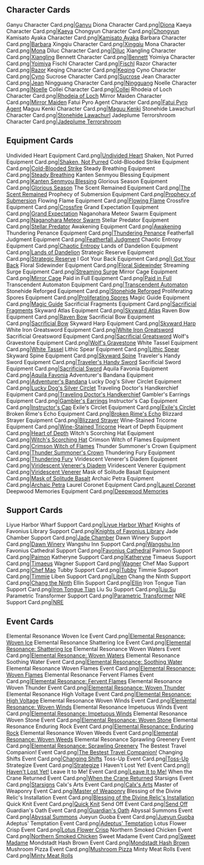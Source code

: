 {{EventTabs
|story    = true
}}
==Character Cards==
<gallery>
Ganyu Character Card.png|[[Ganyu]]
Diona Character Card.png|[[Diona]]
Kaeya Character Card.png|[[Kaeya]]
Chongyun Character Card.png|[[Chongyun]]
Kamisato Ayaka Character Card.png|[[Kamisato Ayaka]]
Barbara Character Card.png|[[Barbara]]
Xingqiu Character Card.png|[[Xingqiu]]
Mona Character Card.png|[[Mona]]
Diluc Character Card.png|[[Diluc]]
Xiangling Character Card.png|[[Xiangling]]
Bennett Character Card.png|[[Bennett]]
Yoimiya Character Card.png|[[Yoimiya]]
Fischl Character Card.png|[[Fischl]]
Razor Character Card.png|[[Razor]]
Keqing Character Card.png|[[Keqing]]
Cyno Character Card.png|[[Cyno]]
Sucrose Character Card.png|[[Sucrose]]
Jean Character Card.png|[[Jean]]
Ningguang Character Card.png|[[Ningguang]]
Noelle Character Card.png|[[Noelle]]
Collei Character Card.png|[[Collei]]
Rhodeia of Loch Character Card.png|[[Rhodeia of Loch]]
Mirror Maiden Character Card.png|[[Mirror Maiden]]
Fatui Pyro Agent Character Card.png|[[Fatui Pyro Agent]]
Maguu Kenki Character Card.png|[[Maguu Kenki]]
Stonehide Lawachurl Character Card.png|[[Stonehide Lawachurl]]
Jadeplume Terrorshroom Character Card.png|[[Jadeplume Terrorshroom]]
</gallery>

==Equipment Cards==
<gallery>
Undivided Heart Equipment Card.png|[[Undivided Heart]]
Shaken, Not Purred Equipment Card.png|[[Shaken, Not Purred]]
Cold-Blooded Strike Equipment Card.png|[[Cold-Blooded Strike]]
Steady Breathing Equipment Card.png|[[Steady Breathing]]
Kanten Senmyou Blessing Equipment Card.png|[[Kanten Senmyou Blessing]]
Glorious Season Equipment Card.png|[[Glorious Season]]
The Scent Remained Equipment Card.png|[[The Scent Remained]]
Prophecy of Submersion Equipment Card.png|[[Prophecy of Submersion]]
Flowing Flame Equipment Card.png|[[Flowing Flame]]
Crossfire Equipment Card.png|[[Crossfire]]
Grand Expectation Equipment Card.png|[[Grand Expectation]]
Naganohara Meteor Swarm Equipment Card.png|[[Naganohara Meteor Swarm]]
Stellar Predator Equipment Card.png|[[Stellar Predator]]
Awakening Equipment Card.png|[[Awakening]]
Thundering Penance Equipment Card.png|[[Thundering Penance]]
Featherfall Judgment Equipment Card.png|[[Featherfall Judgment]]
Chaotic Entropy Equipment Card.png|[[Chaotic Entropy]]
Lands of Dandelion Equipment Card.png|[[Lands of Dandelion]]
Strategic Reserve Equipment Card.png|[[Strategic Reserve]]
I Got Your Back Equipment Card.png|[[I Got Your Back]]
Floral Sidewinder Equipment Card.png|[[Floral Sidewinder]]
Streaming Surge Equipment Card.png|[[Streaming Surge]]
Mirror Cage Equipment Card.png|[[Mirror Cage]]
Paid in Full Equipment Card.png|[[Paid in Full]]
Transcendent Automaton Equipment Card.png|[[Transcendent Automaton]]
Stonehide Reforged Equipment Card.png|[[Stonehide Reforged]]
Proliferating Spores Equipment Card.png|[[Proliferating Spores]]
Magic Guide Equipment Card.png|[[Magic Guide]]
Sacrificial Fragments Equipment Card.png|[[Sacrificial Fragments]]
Skyward Atlas Equipment Card.png|[[Skyward Atlas]]
Raven Bow Equipment Card.png|[[Raven Bow]]
Sacrificial Bow Equipment Card.png|[[Sacrificial Bow]]
Skyward Harp Equipment Card.png|[[Skyward Harp]]
White Iron Greatsword Equipment Card.png|[[White Iron Greatsword]]
Sacrificial Greatsword Equipment Card.png|[[Sacrificial Greatsword]]
Wolf's Gravestone Equipment Card.png|[[Wolf's Gravestone]]
White Tassel Equipment Card.png|[[White Tassel]]
Lithic Spear Equipment Card.png|[[Lithic Spear]]
Skyward Spine Equipment Card.png|[[Skyward Spine]]
Traveler's Handy Sword Equipment Card.png|[[Traveler's Handy Sword]]
Sacrificial Sword Equipment Card.png|[[Sacrificial Sword]]
Aquila Favonia Equipment Card.png|[[Aquila Favonia]]
Adventurer's Bandana Equipment Card.png|[[Adventurer's Bandana]]
Lucky Dog's Silver Circlet Equipment Card.png|[[Lucky Dog's Silver Circlet]]
Traveling Doctor's Handkerchief Equipment Card.png|[[Traveling Doctor's Handkerchief]]
Gambler's Earrings Equipment Card.png|[[Gambler's Earrings]]
Instructor's Cap Equipment Card.png|[[Instructor's Cap]]
Exile's Circlet Equipment Card.png|[[Exile's Circlet]]
Broken Rime's Echo Equipment Card.png|[[Broken Rime's Echo]]
Blizzard Strayer Equipment Card.png|[[Blizzard Strayer]]
Wine-Stained Tricorne Equipment Card.png|[[Wine-Stained Tricorne]]
Heart of Depth Equipment Card.png|[[Heart of Depth]]
Witch's Scorching Hat Equipment Card.png|[[Witch's Scorching Hat]]
Crimson Witch of Flames Equipment Card.png|[[Crimson Witch of Flames]]
Thunder Summoner's Crown Equipment Card.png|[[Thunder Summoner's Crown]]
Thundering Fury Equipment Card.png|[[Thundering Fury]]
Viridescent Venerer's Diadem Equipment Card.png|[[Viridescent Venerer's Diadem]]
Viridescent Venerer Equipment Card.png|[[Viridescent Venerer]]
Mask of Solitude Basalt Equipment Card.png|[[Mask of Solitude Basalt]]
Archaic Petra Equipment Card.png|[[Archaic Petra]]
Laurel Coronet Equipment Card.png|[[Laurel Coronet]]
Deepwood Memories Equipment Card.png|[[Deepwood Memories]]
</gallery>

==Support Cards==
<gallery>
Liyue Harbor Wharf Support Card.png|[[Liyue Harbor Wharf]]
Knights of Favonius Library Support Card.png|[[Knights of Favonius Library]]
Jade Chamber Support Card.png|[[Jade Chamber]]
Dawn Winery Support Card.png|[[Dawn Winery]]
Wangshu Inn Support Card.png|[[Wangshu Inn]]
Favonius Cathedral Support Card.png|[[Favonius Cathedral]]
Paimon Support Card.png|[[Paimon]]
Katheryne Support Card.png|[[Katheryne]]
Timaeus Support Card.png|[[Timaeus]]
Wagner Support Card.png|[[Wagner]]
Chef Mao Support Card.png|[[Chef Mao]]
Tubby Support Card.png|[[Tubby]]
Timmie Support Card.png|[[Timmie]]
Liben Support Card.png|[[Liben]]
Chang the Ninth Support Card.png|[[Chang the Ninth]]
Ellin Support Card.png|[[Ellin]]
Iron Tongue Tian Support Card.png|[[Iron Tongue Tian]]
Liu Su Support Card.png|[[Liu Su]]
Parametric Transformer Support Card.png|[[Parametric Transformer]]
NRE Support Card.png|[[NRE]]
</gallery>

==Event Cards==
<gallery>
Elemental Resonance Woven Ice Event Card.png|[[Elemental Resonance: Woven Ice]]
Elemental Resonance Shattering Ice Event Card.png|[[Elemental Resonance: Shattering Ice]]
Elemental Resonance Woven Waters Event Card.png|[[Elemental Resonance: Woven Waters]]
Elemental Resonance Soothing Water Event Card.png|[[Elemental Resonance: Soothing Water]]
Elemental Resonance Woven Flames Event Card.png|[[Elemental Resonance: Woven Flames]]
Elemental Resonance Fervent Flames Event Card.png|[[Elemental Resonance: Fervent Flames]]
Elemental Resonance Woven Thunder Event Card.png|[[Elemental Resonance: Woven Thunder]]
Elemental Resonance High Voltage Event Card.png|[[Elemental Resonance: High Voltage]]
Elemental Resonance Woven Winds Event Card.png|[[Elemental Resonance: Woven Winds]]
Elemental Resonance Impetuous Winds Event Card.png|[[Elemental Resonance: Impetuous Winds]]
Elemental Resonance Woven Stone Event Card.png|[[Elemental Resonance: Woven Stone]]
Elemental Resonance Enduring Rock Event Card.png|[[Elemental Resonance: Enduring Rock]]
Elemental Resonance Woven Weeds Event Card.png|[[Elemental Resonance: Woven Weeds]]
Elemental Resonance Sprawling Greenery Event Card.png|[[Elemental Resonance: Sprawling Greenery]]
The Bestest Travel Companion! Event Card.png|[[The Bestest Travel Companion!]]
Changing Shifts Event Card.png|[[Changing Shifts]]
Toss-Up Event Card.png|[[Toss-Up]]
Strategize Event Card.png|[[Strategize]]
I Haven't Lost Yet! Event Card.png|[[I Haven't Lost Yet!]]
Leave It to Me! Event Card.png|[[Leave It to Me!]]
When the Crane Returned Event Card.png|[[When the Crane Returned]]
Starsigns Event Card.png|[[Starsigns]]
Calx's Arts Event Card.png|[[Calx's Arts]]
Master of Weaponry Event Card.png|[[Master of Weaponry]]
Blessing of the Divine Relic's Installation Event Card.png|[[Blessing of the Divine Relic's Installation]]
Quick Knit Event Card.png|[[Quick Knit]]
Send Off Event Card.png|[[Send Off]]
Guardian's Oath Event Card.png|[[Guardian's Oath]]
Abyssal Summons Event Card.png|[[Abyssal Summons]]
Jueyun Guoba Event Card.png|[[Jueyun Guoba]]
Adeptus' Temptation Event Card.png|[[Adeptus' Temptation]]
Lotus Flower Crisp Event Card.png|[[Lotus Flower Crisp]]
Northern Smoked Chicken Event Card.png|[[Northern Smoked Chicken]]
Sweet Madame Event Card.png|[[Sweet Madame]]
Mondstadt Hash Brown Event Card.png|[[Mondstadt Hash Brown]]
Mushroom Pizza Event Card.png|[[Mushroom Pizza]]
Minty Meat Rolls Event Card.png|[[Minty Meat Rolls]]
</gallery>